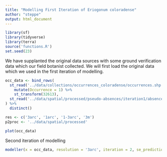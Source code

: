 ```yaml
---
title: "Modelling First Iteration of Eriogonum coloradense"
author: "steppe"
output: html_document
---
```


```r
library(sf)
library(tidyverse)
library(terra)
source('functions.R')
set.seed(23)
```

We have supplanted the original data sources with some ground verification data which our field botanist collected. We will first load the original data which we used in the first iteration of modelling. 

```r

occ_data <- bind_rows(
  st_read('../data/collections/occurrences_coloradense/occurrences.shp', quiet = T) %>% 
    mutate(Occurrence = 1) %>% 
    st_transform(32613),
  st_read('../data/spatial/processed/pseudo-absences/iteration1/absences.shp', quiet = T) 
) %>% 
  distinct()

res <- c('3arc', '1arc', '1-3arc', '3m')
p2proc <- '../data/spatial/processed'

plot(occ_data)
```


Second iteration of modelling 

```r
modeller(x = occ_data, resolution = '3arc', iteration = 2, se_prediction = TRUE)
```
